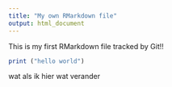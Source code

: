 ```yaml
---
title: "My own RMarkdown file"
output: html_document
---
```


This is my first RMarkdown file tracked by Git!!

```r
print ("hello world")

```

wat als ik hier wat verander

